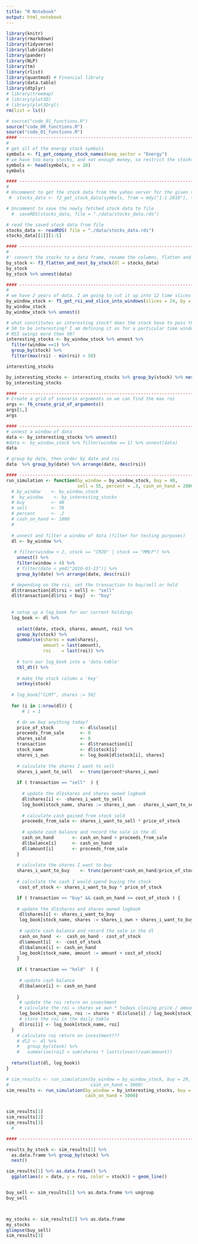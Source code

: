 ```yaml
---
title: "R Notebook"
output: html_notebook
---
```



```r
library(knitr)
library(rmarkdown)
library(tidyverse)
library(lubridate)
library(pander)
library(NLP)
library(tm)
library(rlist)
library(quantmod) # Financial library
library(data.table)
library(dtplyr)
# library(treemap)
# library(plot3D)
# library(plot3Drgl)
rm(list = ls())
```

```r

# source("code_01_functions.R")
source("code_00_functions.R")
source("code_01_functions.R")
#### ------------------------------------------------------------------------
#
# get all of the energy stock symbols
symbols <- f1_get_company_stock_names(keep_sector = "Energy")
# we have too many stocks, and not enough money, so restrict the stocks
symbols <- head(symbols, n = 20)
symbols
```

```r
#### ------------------------------------------------------------------------
#
# Uncomment to get the stock data from the yahoo server for the given time span
 #  stocks_data <- f2_get_stock_data(symbols, from = mdy("1-1-2010"), to = mdy("1-1-2012") )

# Uncomment to save the newly fetched stock data to file
  #  saveRDS(stocks_data, file = "./data/stocks_data.rds")

# read the saved stock data from file
stocks_data <- readRDS( file = "./data/stocks_data.rds")
stocks_data[[1]][1:5]
```

```r

#### ------------------------------------------------------------------------
#
#' convert the stocks to a data frame, rename the columns, flatten and nest
by_stock <- f3_flatten_and_nest_by_stock(dl = stocks_data)
by_stock
by_stock %>% unnest(data)
```

```r
#### ------------------------------------------------------------------------
#
# we have 2 years of data. I am going to cut it up into 12 time slices
by_window_stock <- f5_get_rsi_and_slice_into_windows(slices = 24, by = by_stock)
by_window_stock
by_window_stock %>% unnest()

# what constitutes an interesting stock? does the stock have to pass thru an 'rsi' of
# 50 to be interesting? I am defining it as for a particular time window, which stock's
# RSI swings more then 50?
interesting_stocks <- by_window_stock %>% unnest %>%
  filter(window ==1) %>%
  group_by(stock) %>%
  filter(max(rsi) - min(rsi) > 50)

interesting_stocks

by_interesting_stocks <- interesting_stocks %>% group_by(stock) %>% nest()
by_interesting_stocks
```
```r

#### ------------------------------------------------------------------------
# Create a grid of scenario arguments so we can find the max roi
args <- f6_create_grid_of_arguments()
args[1,]
args
```

```r
#### ------------------------------------------------------------------------
# unnest a window of data
data <- by_interesting_stocks %>% unnest()
#data <- by_window_stock %>% filter(window == 1) %>% unnest(data)
data
```

```r
# group by date, then order by date and rsi
data  %>% group_by(date) %>% arrange(date, desc(rsi)) 
```

```r
#### ------------------------------------------------------------------------
run_simulation <- function(by_window = by_window_stock, buy = 40, 
                           sell = 55, percent = .3, cash_on_hand = 2000){
  # by_window    <- by_window_stock
  #  by_window    <- by_interesting_stocks
  # buy          <- 40
  # sell         <- 70
  # percent      <- .2
  # cash_on_hand <- 1000
  # 
  
  # unnest and filter a window of data (filter for testing purposes)
  dl <- by_window %>%
    
   # filter(window < 2, stock == "CRZO" | stock == "MMLP") %>%
    unnest() %>%
    filter(window < 4) %>% 
    # filter(date < ymd("2010-03-15")) %>%
    group_by(date) %>% arrange(date, desc(rsi))

  # depending on the rsi, set the transaction to buy/sell or hold
  dl$transaction[dl$rsi > sell] <- "sell"
  dl$transaction[dl$rsi < buy]  <- "buy"
  
  
  # setup up a log_book for our current holdings
  log_book <- dl %>%
    
    select(date, stock, shares, amount, roi) %>%
    group_by(stock) %>%
    summarise(shares = sum(shares),
              amount = last(amount),
              roi    = last(roi)) %>%
  
    # turn our log_book into a 'data.table'
    tbl_dt() %>%
    
    # make the stock column a 'key'
    setkey(stock) 
  
  # log_book["CLMT", shares := 50]  
  
  for (i in 1:nrow(dl)) {
      # i = 1

    # do we buy anything today?
    price_of_stock          <- dl$close[i]
    proceeds_from_sale      <- 0
    shares_sold             <- 0
    transaction             <- dl$transaction[i]
    stock_name              <- dl$stock[i]
    shares_i_own            <- log_book[dl$stock[i], shares]
    
    # calculate the shares I want to sell
    shares_i_want_to_sell   <- trunc(percent*shares_i_own)
      
    if ( transaction == "sell"  ) {
 
      # update the dl$shares and shares owned logbook 
      dl$shares[i] <- -shares_i_want_to_sell
      log_book[stock_name, shares := shares_i_own - shares_i_want_to_sell]
      
      # calculate cash gained from stock sold
      proceeds_from_sale <- shares_i_want_to_sell * price_of_stock
      
      # update cash balance and record the sale in the dl
      cash_on_hand       <- cash_on_hand + proceeds_from_sale
      dl$balance[i]      <- cash_on_hand
      dl$amount[i]       <- proceeds_from_sale
    }
    
    # calculate the shares I want to buy
    shares_i_want_to_buy    <- trunc(percent*cash_on_hand/price_of_stock)
    
    # calculate the cash I would spend buying the stock
     cost_of_stock <- shares_i_want_to_buy * price_of_stock

    if ( transaction == "buy" && cash_on_hand >= cost_of_stock ) {
      
    # update the dl$shares and shares owned logbook
     dl$shares[i] <- shares_i_want_to_buy
     log_book[stock_name, shares := shares_i_own + shares_i_want_to_buy]
     
     # update cash balance and record the sale in the dl
     cash_on_hand  <-  cash_on_hand - cost_of_stock
     dl$amount[i]  <- -cost_of_stock
     dl$balance[i] <- cash_on_hand
     log_book[stock_name, amount := amount + cost_of_stock]
    }
     
    if ( transaction == "hold"  ) {
      
     # update cash balance 
     dl$balance[i] <- cash_on_hand
     
    }
     # update the roi return on investment
     # calculate the roi = shares we own * todays closing price / amount spent
     log_book[stock_name, roi := shares * dl$close[i] / log_book[stock_name, amount]]
     # store the roi in the daily table
     dl$roi[i] <- log_book[stock_name, roi]
  }
    # calculate roi return on investment???
    # dl2 <- dl %>%
    #   group_by(stock) %>%
    #   summarise(roi2 = sum(shares * last(close))/sum(amount))
     
  return(list(dl, log_book))
}

# sim_results <- run_simulation(by_window = by_window_stock, buy = 29, sell = 50, percent = .1, 
#                               cash_on_hand = 5000)
sim_results <- run_simulation(by_window = by_interesting_stocks, buy = 29, sell = 50, percent = .1, 
                              cash_on_hand = 5000)


sim_results[1]
sim_results[2] 
sim_results[3]
  # 

```

```r
#### ------------------------------------------------------------------------

results_by_stock <- sim_results[1] %>%
  as.data.frame %>% group_by(stock) %>%
  nest()

sim_results[1] %>% as.data.frame() %>%
  ggplot(aes(x = date, y = roi, color = stock)) + geom_line()


buy_sell <- sim_results[1] %>% as.data.frame %>% ungroup 
buy_sell



my_stocks <- sim_results[2] %>% as.data.frame
my_stocks
glimpse(buy_sell)
sim_results[3]
```

